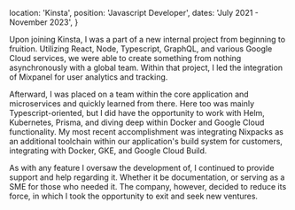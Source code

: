   location: 'Kinsta',
  position: 'Javascript Developer',
  dates: 'July 2021 - November 2023',
}


Upon joining Kinsta, I was a part of a new internal project from beginning to fruition. Utilizing React, Node, Typescript, GraphQL, and various Google Cloud services, we were able to create something from nothing asynchronously with a global team. Within that project, I led the integration of Mixpanel for user analytics and tracking.

Afterward, I was placed on a team within the core application and microservices and quickly learned from there. Here too was mainly Typescript-oriented, but I did have the opportunity to work with Helm, Kubernetes, Prisma, and diving deep within Docker and Google Cloud functionality. My most recent accomplishment was integrating Nixpacks as an additional toolchain within our application's build system for customers, integrating with Docker, GKE, and Google Cloud Build.

As with any feature I oversaw the development of, I continued to provide support and help regarding it. Whether it be documentation, or serving as a SME for those who needed it. The company, however, decided to reduce its force, in which I took the opportunity to exit and seek new ventures.
